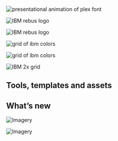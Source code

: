 

<Helmet />

<Row className="image-card-group">
  <Column colLg={4} colMd={4} noGutterSm>
    <ImageCard
      title="Typeface"
      href="/typography/typeface"
      actionIcon="arrowRight"
      titleColor="light"
      iconColor="light"
      className="card-background"
      >


![presentational animation of plex font](../images/homepage/landing-plex-animation.gif)

  </ImageCard>
  </Column>
  <Column colLg={4} colMd={4} noGutterSm>
    <ImageCard
        title="Philosophy"
        aspectRatio="1:1"
        href="/philosophy/pov"
        actionIcon="arrowRight"
        iconColor="dark"
        titleColor="dark"
        className="card-background"
        >


![IBM rebus logo](../images/homepage/philosophy-rebus.png)

  </ImageCard>
  </Column>
  <Column colLg={4} colMd={4} noGutterSm>
    <ImageCard
        title="Color"
        aspectRatio="1:1"
        href="/color"
        actionIcon="arrowRight"
        iconColor="light"
        titleColor="light"
        className="card-background"
        >


![IBM rebus logo](../images/homepage/landing-color-grid.svg)

  </ImageCard>
  </Column>
  <Column colLg={8} noGutterSm>
    <ImageCard
        title="Photography"
        aspectRatio="1:1"
        href="/photography/overview"
        actionIcon="arrowRight"
        iconColor="light"
        titleColor="dark"
        className="card-background"
        >


![grid of ibm colors](../images/homepage/photography_divers.jpg)

  </ImageCard>
  </Column>
  <Column colLg={4} colMd={4} noGutterSm>
    <ImageCard
        title="Illustration"
        aspectRatio="1:1"
        href="/illustration/overview"
        actionIcon="arrowRight"
        iconColor="light"
        titleColor="light"
        className="card-background"
        >


![grid of ibm colors](../images/homepage/illustration_isometric.png)

  </ImageCard>
  <ImageCard
    title="2x Grid"
    href="/2x-grid"
    actionIcon="arrowRight"
    titleColor="light"
    iconColor="light"
    className="card-background"
    >


![IBM 2x grid](../images/homepage/grid-temp.png)

</ImageCard>
</Column>
</Row>


<h2 classname={h3}>Tools, templates and assets</h2>

<Row className="homepage-cards resource-card-group">
  <Column colMd={4} colLg={4} noGutterSm>
    <ResourceCard
      href="/typography/typeface#resources"
      title="IBM Plex® typeface latest release"
      actionIcon="arrowRight"
      aspectRatio="2:1"
      color="dark"
    />
  </Column>
  <Column colMd={4} colLg={4} noGutterSm>
    <ResourceCard
      href="/color#specifications"
      title="IBM color specifications"
      actionIcon="arrowRight"
      aspectRatio="2:1"
      color="dark"
    />
  </Column>
  <Column colMd={4} colLg={4} noGutterSm>
    <ResourceCard
      href="/2x-grid#2x-grid-for-video"
      title="2x Grid for video"
      actionIcon="arrowRight"
      aspectRatio="2:1"
      color="dark"
    />
  </Column>
  <Column colMd={4} colLg={4} noGutterSm>
    <ResourceCard
      href="/iconography/ui-icons/design#resources"
      title="UI icon resources"
      actionIcon="arrowRight"
      aspectRatio="2:1"
      color="dark"
    />
  </Column>
  <Column colMd={4} colLg={4} noGutterSm>
    <ResourceCard
      href="/iconography/pictograms/design#resources"
      title="Pictogram resources"
      actionIcon="arrowRight"
      aspectRatio="2:1"
      color="dark"
    />
  </Column>
  <Column colMd={4} colLg={4} noGutterSm>
    <ResourceCard
      href="/resources#illustration"
      title="Illustration starter kits"
      actionIcon="arrowRight"
      aspectRatio="2:1"
      color="dark"
    />
  </Column>
  <Column colMd={4} colLg={4} noGutterSm>
    <ResourceCard
      href="https://www.sketch.com/s/4f1cbe6c-6626-405e-8c46-a9ae41a30cba"
      title="IDL Sketch design kit"
      actionIcon="launch"
      aspectRatio="2:1"
      color="dark"
    />
  </Column>
  <Column colMd={4} colLg={4} noGutterSm>
    <ResourceCard
      href="https://www.carbondesignsystem.com/designing/kits/sketch"
      title="Carbon design kits"
      actionIcon="launch"
      aspectRatio="2:1"
      color="dark"
    />
  </Column>
  <Column colMd={4} colLg={4} noGutterSm>
    <ResourceCard
      href="/help/support#questions"
      title="Questions?"
      actionIcon="arrowRight"
      aspectRatio="2:1"
      color="dark"
    />
  </Column>
</Row>

<h2 classname={h3}>What’s new</h2>

<Row>
  <Column colMd={4} colLg={4} noGutterMdLeft>
    <ArticleCard
      title="People illustration"
      date="May 2022"
      href="/whats-new#people-illustration"
      actionIcon="arrowRight"
      color="dark"
    >

![Imagery](../images/homepage/PeoplePage_Announcement_Final_v1.jpg)

  </ArticleCard>
  </Column>
  <Column colMd={4} colLg={4} noGutterMdLeft>
    <ArticleCard
      title="IBM Plex® Sans Japanese"
      date="July 2021"
      href="/whats-new#ibm-plex(r)-sans-japanese"
      actionIcon="arrowRight"
      color="dark"
    >


![Imagery](../images/homepage/whatsnew-plex-japanese.gif)

  </ArticleCard>
  </Column>
</Row>

